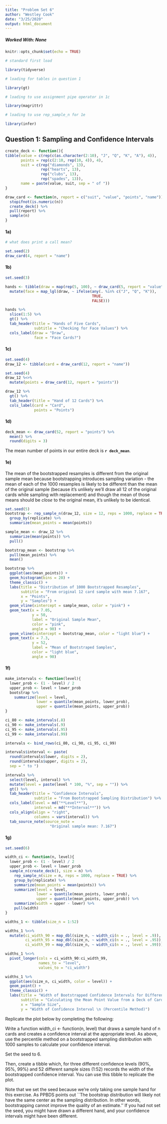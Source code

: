 ```yaml
---
title: "Problem Set 6"
author: "Westley Cook"
date: "3/25/2020"
output: html_document
---
```


##### Worked With: None

```r
knitr::opts_chunk$set(echo = TRUE)

# standard first load

library(tidyverse)

# loading for tables in question 1

library(gt)

# loading to use assignment pipe operator in 1c

library(magrittr)

# loading to use rep_sample_n for 1e

library(infer)

```

## Question 1: Sampling and Confidence Intervals

```r

create_deck <- function(){
tibble(value = c(rep(c(as.character(2:10), "J", "Q", "K", "A"), 4)),
       points = rep(c(2:10, rep(10, 4)), 4),
       suit = c(rep("diamonds", 13),
                rep("hearts", 13),
                rep("clubs", 13),
                rep("spades", 13)),
       name = paste(value, suit, sep = " of "))
}

draw_card <- function(n, report = c("suit", "value", "points", "name")){
  stopifnot(is.numeric(n))
  create_deck() %>% 
  pull(report) %>% 
  sample(n)
}

```

#### 1a)

```r

# what does print a call mean?

set.seed(2)
draw_card(4, report = "name")

```

#### 1b)

```r

set.seed(3)

hands <- tibble(draw = map(rep(5, 100), ~ draw_card(5, report = "value"))) %>% 
  mutate(face = map_lgl(draw, ~ ifelse(any(. %in% c("J", "Q", "K")),
                                       TRUE,
                                       FALSE)))

hands %>% 
  slice(1:5) %>% 
  gt() %>% 
  tab_header(title = "Hands of Five Cards",
             subtitle = "Checking for Face Values") %>% 
  cols_label(draw = "Draw",
             face = "Face Cards?")

```

#### 1c)

```r

set.seed(4)
draw_12 <- tibble(card = draw_card(12, report = "name"))

set.seed(4)
draw_12 %<>% 
  mutate(points = draw_card(12, report = "points"))

draw_12 %>% 
  gt() %>% 
  tab_header(title = "Hand of 12 Cards") %>% 
  cols_label(card = "Card",
             points = "Points")

```

#### 1d)

```r

deck_mean <- draw_card(52, report = "points") %>% 
  mean() %>% 
  round(digits = 3)

```

The mean number of points in our entire deck is **`r deck_mean`**.

#### 1e)

The mean of the bootstrapped resamples is different from the original sample mean because bootstrapping introduces sampling variation - the mean of each of the 1000 resamples is likely to be different than the mean of the original sample (because it's unlikely we'll draw all 12 of the original cards while sampling with replacement) and though the mean of those means should be *close* to the original mean, it's unlikely to be identical.

```r

set.seed(5)
bootstrap <- rep_sample_n(draw_12, size = 12, reps = 1000, replace = TRUE) %>% 
  group_by(replicate) %>% 
  summarize(mean_points = mean(points))

sample_mean <- draw_12 %>% 
  summarize(mean(points)) %>% 
  pull()

bootstrap_mean <- bootstrap %>% 
  pull(mean_points) %>% 
  mean()

bootstrap %>% 
  ggplot(aes(mean_points)) +
  geom_histogram(bins = 20) +
  theme_classic() +
  labs(title = "Distribution of 1000 Bootstrapped Resamples",
       subtitle = "From original 12 card sample with mean 7.167",
       x = "Points",
       y = "Samples") +
  geom_vline(xintercept = sample_mean, color = "pink") +
  geom_text(x = 7.05,
            y = 50,
            label = "Original Sample Mean",
            color = "pink",
            angle = 90) +  
  geom_vline(xintercept = bootstrap_mean, color = "light blue") +
  geom_text(x = 7.3,
            y = 52,
            label = "Mean of Bootstraped Samples",
            color = "light blue",
            angle = 90)

```

#### 1f)

```r

make_intervals <- function(level){
  lower_prob <- (1 - level) / 2
  upper_prob <- level + lower_prob
  bootstrap %>% 
    summarize(level = level,
              lower = quantile(mean_points, lower_prob),
              upper = quantile(mean_points, upper_prob))
}

ci_80 <- make_intervals(.8)
ci_90 <- make_intervals(.9)
ci_95 <- make_intervals(.95)
ci_99 <- make_intervals(.99)

intervals <- bind_rows(ci_80, ci_90, ci_95, ci_99)

intervals$interval <- paste(
  round(intervals$lower, digits = 2),
  round(intervals$upper, digits = 2),
  sep = " to ")

intervals %>% 
  select(level, interval) %>%  
  mutate(level = paste(level * 100, "%", sep = "")) %>%
  gt() %>% 
  tab_header(title = "Confidence Intervals",
             subtitle = "From Bootstrapped Sampling Distribution") %>% 
  cols_label(level = md("**Level**"),
             interval = md("**Interval**")) %>% 
  cols_align(align = "right",
             columns = vars(interval)) %>% 
  tab_source_note(source_note = 
                    "Original sample mean: 7.167")

```

#### 1g)

```r

set.seed(6)

width_ci <- function(n, level){
  lower_prob <- (1 - level) / 2
  upper_prob <- level + lower_prob
  sample_n(create_deck(), size = n) %>% 
    rep_sample_n(size = n, reps = 1000, replace = TRUE) %>% 
    group_by(replicate) %>%   
    summarize(mean_points = mean(points)) %>% 
    summarize(level = level,
              lower = quantile(mean_points, lower_prob),
              upper = quantile(mean_points, upper_prob)) %>% 
    summarize(width = upper - lower) %>% 
    pull(width)
}

widths_1 <- tibble(size_n = 1:52)

widths_1 %<>% 
  mutate(ci_width_90 = map_dbl(size_n, ~ width_ci(n = ., level = .9)),
         ci_width_95 = map_dbl(size_n, ~ width_ci(n = ., level = .95)),
         ci_width_99 = map_dbl(size_n, ~ width_ci(n = ., level = .99)))

widths_1 %<>% 
  pivot_longer(cols = ci_width_90:ci_width_99,
               names_to = "level",
               values_to = "ci_width")

widths_1 %>% 
  ggplot(aes(size_n, ci_width, color = level)) +
  geom_point() +
  theme_classic() +
  labs(title = "Width of Bootstrapped Confidence Intervals for Different Sample Sizes",
       subtitle = "Calculating the Mean Point Value from a Deck of Cards",
       x = "Sample Size",
       y = "Width of Confidence Interval \n (Percentile Method)")

```

Replicate the plot below by completing the following:

Write a function width_ci <- function(n, level) that draws a sample hand of n cards and creates a confidence interval at the appropriate level. As above, use the percentile method on a bootstrapped sampling distribution with 1000 samples to calculate your confidence interval.

Set the seed to 6.

Then, create a tibble which, for three different confidence levels (90%, 95%, 99%) and 52 different sample sizes (1:52) records the width of the bootstrapped confidence interval. You can use this tibble to replicate the plot.

Note that we set the seed because we’re only taking one sample hand for this exercise. As PPBDS points out ``The bootstrap distribution will likely not have the same center as the sampling distribution. In other words, bootstrapping cannot improve the quality of an estimate.’’ If you had not set the seed, you might have drawn a different hand, and your confidence intervals might have been different.


